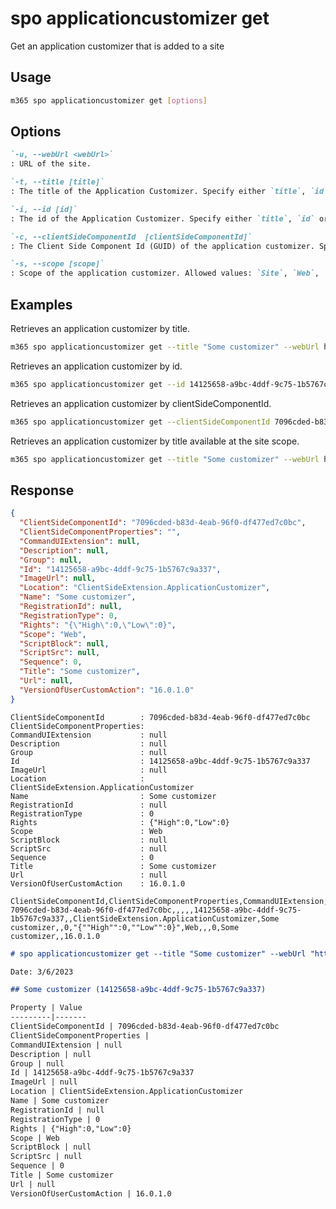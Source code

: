 
# spo applicationcustomizer get

Get an application customizer that is added to a site

## Usage

```sh
m365 spo applicationcustomizer get [options]
```

## Options

```md definition-list
`-u, --webUrl <webUrl>`
: URL of the site.

`-t, --title [title]`
: The title of the Application Customizer. Specify either `title`, `id` or `clientSideComponentId`.

`-i, --id [id]`
: The id of the Application Customizer. Specify either `title`, `id` or `clientSideComponentId`.

`-c, --clientSideComponentId  [clientSideComponentId]`
: The Client Side Component Id (GUID) of the application customizer. Specify either `title`, `id` or `clientSideComponentId`.

`-s, --scope [scope]`
: Scope of the application customizer. Allowed values: `Site`, `Web`, `All`. Defaults to `All`.
```

<Global />

## Examples

Retrieves an application customizer by title.

```sh
m365 spo applicationcustomizer get --title "Some customizer" --webUrl https://contoso.sharepoint.com/sites/sales
```

Retrieves an application customizer by id.

```sh
m365 spo applicationcustomizer get --id 14125658-a9bc-4ddf-9c75-1b5767c9a337 --webUrl https://contoso.sharepoint.com/sites/sales
```

Retrieves an application customizer by clientSideComponentId.

```sh
m365 spo applicationcustomizer get --clientSideComponentId 7096cded-b83d-4eab-96f0-df477ed7c0bc --webUrl https://contoso.sharepoint.com/sites/sales
```

Retrieves an application customizer by title available at the site scope.

```sh
m365 spo applicationcustomizer get --title "Some customizer" --webUrl https://contoso.sharepoint.com/sites/sales --scope site
```

## Response

<Tabs>
  <TabItem value="JSON">

  ```json
  {
    "ClientSideComponentId": "7096cded-b83d-4eab-96f0-df477ed7c0bc",
    "ClientSideComponentProperties": "",
    "CommandUIExtension": null,
    "Description": null,
    "Group": null,
    "Id": "14125658-a9bc-4ddf-9c75-1b5767c9a337",
    "ImageUrl": null,
    "Location": "ClientSideExtension.ApplicationCustomizer",
    "Name": "Some customizer",
    "RegistrationId": null,
    "RegistrationType": 0,
    "Rights": "{\"High\":0,\"Low\":0}",
    "Scope": "Web",
    "ScriptBlock": null,
    "ScriptSrc": null,
    "Sequence": 0,
    "Title": "Some customizer",
    "Url": null,
    "VersionOfUserCustomAction": "16.0.1.0"
  }
  ```

  </TabItem>
  <TabItem value="Text">

  ```text
  ClientSideComponentId        : 7096cded-b83d-4eab-96f0-df477ed7c0bc
  ClientSideComponentProperties:
  CommandUIExtension           : null
  Description                  : null
  Group                        : null
  Id                           : 14125658-a9bc-4ddf-9c75-1b5767c9a337
  ImageUrl                     : null
  Location                     : ClientSideExtension.ApplicationCustomizer
  Name                         : Some customizer
  RegistrationId               : null
  RegistrationType             : 0
  Rights                       : {"High":0,"Low":0}
  Scope                        : Web
  ScriptBlock                  : null
  ScriptSrc                    : null
  Sequence                     : 0
  Title                        : Some customizer
  Url                          : null
  VersionOfUserCustomAction    : 16.0.1.0
  ```

  </TabItem>
  <TabItem value="CSV">

  ```csv
  ClientSideComponentId,ClientSideComponentProperties,CommandUIExtension,Description,Group,Id,ImageUrl,Location,Name,RegistrationId,RegistrationType,Rights,Scope,ScriptBlock,ScriptSrc,Sequence,Title,Url,VersionOfUserCustomAction
  7096cded-b83d-4eab-96f0-df477ed7c0bc,,,,,14125658-a9bc-4ddf-9c75-1b5767c9a337,,ClientSideExtension.ApplicationCustomizer,Some customizer,,0,"{""High"":0,""Low"":0}",Web,,,0,Some customizer,,16.0.1.0
  ```

  </TabItem>
  <TabItem value="Markdown">

  ```md
  # spo applicationcustomizer get --title "Some customizer" --webUrl "https://contoso.sharepoint.com/sites/sales" --scope "Web"

  Date: 3/6/2023

  ## Some customizer (14125658-a9bc-4ddf-9c75-1b5767c9a337)

  Property | Value
  ---------|-------
  ClientSideComponentId | 7096cded-b83d-4eab-96f0-df477ed7c0bc
  ClientSideComponentProperties |
  CommandUIExtension | null
  Description | null
  Group | null
  Id | 14125658-a9bc-4ddf-9c75-1b5767c9a337
  ImageUrl | null
  Location | ClientSideExtension.ApplicationCustomizer
  Name | Some customizer
  RegistrationId | null
  RegistrationType | 0
  Rights | {"High":0,"Low":0}
  Scope | Web
  ScriptBlock | null
  ScriptSrc | null
  Sequence | 0
  Title | Some customizer
  Url | null
  VersionOfUserCustomAction | 16.0.1.0
  ```

  </TabItem>
</Tabs>
